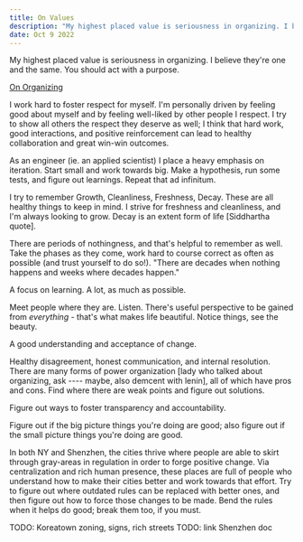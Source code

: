 ```yaml
---
title: On Values
description: "My highest placed value is seriousness in organizing. I believe they're one and the same. You should act with a purpose."
date: Oct 9 2022
---
```


My highest placed value is seriousness in organizing. I believe they're one and the same. You should act with a purpose.

[On Organizing](/posts/on-organizing)

I work hard to foster respect for myself. I'm personally driven by feeling good about myself and by feeling well-liked by other people I respect. I try to show all others the respect they deserve as well; I think that hard work, good interactions, and positive reinforcement can lead to healthy collaboration and great win-win outcomes.

As an engineer (ie. an applied scientist) I place a heavy emphasis on iteration. Start small and work towards big. Make a hypothesis, run some tests, and figure out learnings. Repeat that ad infinitum.

I try to remember Growth, Cleanliness, Freshness, Decay. These are all healthy things to keep in mind. I strive for freshness and cleanliness, and I'm always looking to grow. Decay is an extent form of life [Siddhartha quote].

There are periods of nothingness, and that's helpful to remember as well. Take the phases as they come, work hard to course correct as often as possible (and trust yourself to do so!). "There are decades when nothing happens and weeks where decades happen."  

A focus on learning. A lot, as much as possible.

Meet people where they are. Listen. There's useful perspective to be gained from *everything* - that's what makes life beautiful. Notice things, see the beauty.

A good understanding and acceptance of change.

Healthy disagreement, honest communication, and internal resolution. There are many forms of power organization [lady who talked about organizing, ask ---- maybe, also demcent with lenin], all of which have pros and cons. Find where there are weak points and figure out solutions.

Figure out ways to foster transparency and accountability.

Figure out if the big picture things you're doing are good; also figure out if the small picture things you're doing are good.


In both NY and Shenzhen, the cities thrive where people are able to skirt through gray-areas in regulation in order to forge positive change. Via centralization and rich human presence, these places are full of people who understand how to make their cities better and work towards that effort. Try to figure out where outdated rules can be replaced with better ones, and then figure out how to force those changes to be made. Bend the rules when it helps do good; break them too, if you must.

TODO: Koreatown zoning, signs, rich streets
TODO: link Shenzhen doc

